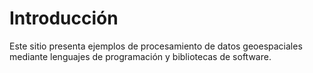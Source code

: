 # Introducción {.unnumbered}
Este sitio presenta ejemplos de procesamiento de datos geoespaciales mediante lenguajes de programación y bibliotecas de software.
